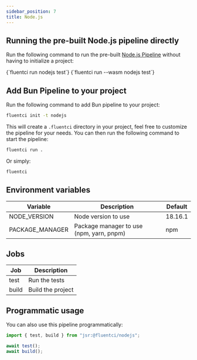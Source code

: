 ```yaml
---
sidebar_position: 7
title: Node.js
---
```


## Running the pre-built Node.js pipeline directly

Run the following command to run the pre-built [Node.js Pipeline](https://github.com/fluent-ci-templates/nodejs-pipeline) without having to initialize a project:


<Tabs>
  <TabItem value="dagger" label="Dagger">
    <CodeBlock language="bash">
      {`fluentci run nodejs test`}
    </CodeBlock>
  </TabItem>
  <TabItem value="wasm" label="Wasm">
    <CodeBlock language="bash">
      {`fluentci run --wasm nodejs test`}

</CodeBlock>
</TabItem>
</Tabs>

## Add Bun Pipeline to your project

Run the following command to add Bun pipeline to your project:

```bash
fluentci init -t nodejs
```

This will create a `.fluentci` directory in your project, feel free to customize the pipeline for your needs.
You can then run the following command to start the pipeline:

```bash
fluentci run .
```

Or simply:

```bash
fluentci
```

## Environment variables

| Variable        | Description                              | Default |
| --------------- | ---------------------------------------- | ------- |
| NODE_VERSION    | Node version to use                      | 18.16.1 |
| PACKAGE_MANAGER | Package manager to use (npm, yarn, pnpm) | npm     |

## Jobs

| Job   | Description       |
| ----- | ----------------- |
| test  | Run the tests     |
| build | Build the project |

## Programmatic usage

You can also use this pipeline programmatically:

```ts
import { test, build } from "jsr:@fluentci/nodejs";

await test();
await build();
```
